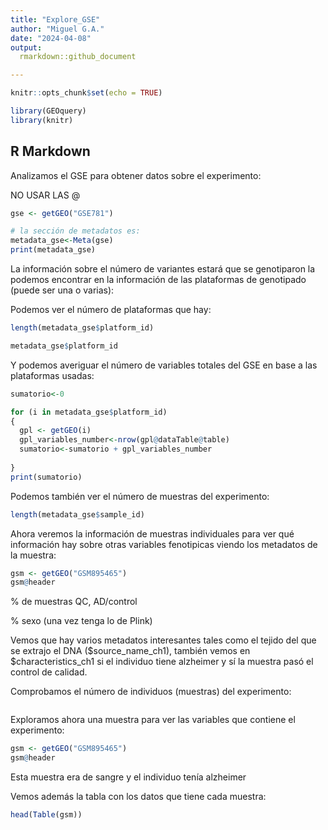 ```yaml
---
title: "Explore_GSE"
author: "Miguel G.A."
date: "2024-04-08"
output:
  rmarkdown::github_document

---
```


```r
knitr::opts_chunk$set(echo = TRUE)

library(GEOquery)
library(knitr)
```

## R Markdown

Analizamos el GSE para obtener datos sobre el experimento:

NO USAR LAS @



```r
gse <- getGEO("GSE781")

# la sección de metadatos es:
metadata_gse<-Meta(gse)
print(metadata_gse)

```

La información sobre el número de variantes estará que se genotiparon la podemos encontrar 
en la información de las plataformas de genotipado (puede ser una o varias): 

Podemos ver el número de plataformas que hay:

```r

length(metadata_gse$platform_id)

metadata_gse$platform_id


```

Y podemos averiguar el número de variables totales del GSE en base a las plataformas usadas:

```r

sumatorio<-0

for (i in metadata_gse$platform_id) 
{
  gpl <- getGEO(i)
  gpl_variables_number<-nrow(gpl@dataTable@table)
  sumatorio<-sumatorio + gpl_variables_number
  
}
print(sumatorio)

```

Podemos también ver el número de muestras del experimento: 

```r
length(metadata_gse$sample_id)

```

Ahora veremos la información de muestras individuales para ver qué información hay sobre otras variables fenotipicas viendo los metadatos de la muestra: 

```r
gsm <- getGEO("GSM895465")
gsm@header

```
% de muestras QC, AD/control

% sexo (una vez tenga lo de Plink)


Vemos que hay varios metadatos interesantes tales como el tejido del que se extrajo el DNA ($source_name_ch1), 
también vemos en $characteristics_ch1 si el individuo tiene alzheimer y sí la muestra pasó el control de calidad.

Comprobamos el número de individuos (muestras) del experimento:

```r



```

Exploramos ahora una muestra para ver las variables que contiene el experimento:

```r
gsm <- getGEO("GSM895465")
gsm@header

```
Esta muestra era de sangre y el individuo tenía alzheimer

Vemos además la tabla con los datos que tiene cada muestra:
```r
head(Table(gsm))
```


